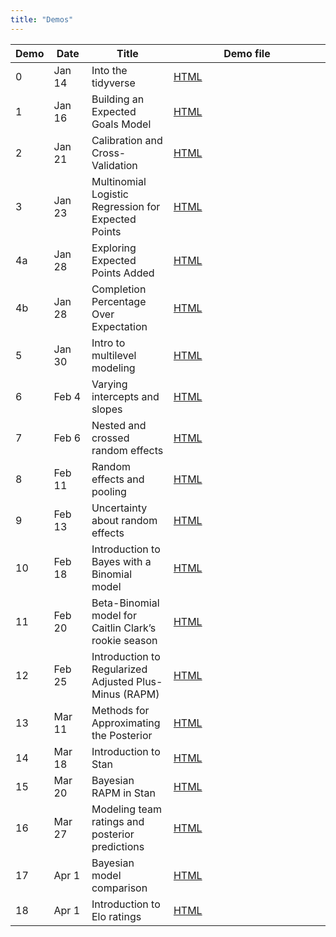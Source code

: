 ```yaml
---
title: "Demos"
---
```


| Demo   | Date    | Title              | Demo file                            |
|--------|---------|--------------------|--------------------------------------|
| 0      | Jan 14  | Into the tidyverse | [HTML](demos/00-into-tidyverse.qmd)  |
| 1      | Jan 16  | Building an Expected Goals Model | [HTML](demos/01-logit-expected-goals.qmd)  |
| 2      | Jan 21  | Calibration and Cross-Validation | [HTML](demos/02-calibration-cv.qmd)  |
| 3      | Jan 23  | Multinomial Logistic Regression for Expected Points | [HTML](demos/03-multinom-logit.qmd)  |
| 4a      | Jan 28  | Exploring Expected Points Added | [HTML](demos/04a-epa.qmd)  |
| 4b      | Jan 28  | Completion Percentage Over Expectation | [HTML](demos/04b-cpoe.qmd)  |
| 5      | Jan 30  | Intro to multilevel modeling | [HTML](demos/05-intro-multilevel-models.qmd)  |
| 6      | Feb 4  | Varying intercepts and slopes | [HTML](demos/06-varying-ints-slopes.qmd)  |
| 7      | Feb 6  | Nested and crossed random effects | [HTML](demos/07-nested-crossed-effects.qmd)  |
| 8      | Feb 11  | Random effects and pooling | [HTML](demos/08-random-effects-pooling.qmd)  |
| 9      | Feb 13  | Uncertainty about random effects | [HTML](demos/09-random-effects-uncertainty.qmd)  |
| 10      | Feb 18  | Introduction to Bayes with a Binomial model | [HTML](demos/10-intro-bayes.qmd)  |
| 11      | Feb 20  | Beta-Binomial model for Caitlin Clark's rookie season | [HTML](demos/11-beta-binomial.qmd)  |
| 12      | Feb 25  | Introduction to Regularized Adjusted Plus-Minus (RAPM) | [HTML](demos/12-intro-rapm.qmd)  |
| 13      | Mar 11  | Methods for Approximating the Posterior | [HTML](demos/13-posterior-approx.qmd)  |
| 14      | Mar 18  | Introduction to Stan | [HTML](demos/14-intro-stan.qmd)  |
| 15      | Mar 20  | Bayesian RAPM in Stan | [HTML](demos/15-bayes-rapm-stan.qmd)  |
| 16      | Mar 27  | Modeling team ratings and posterior predictions | [HTML](demos/16-team-ratings.qmd)  |
| 17      | Apr 1  | Bayesian model comparison | [HTML](demos/17-bayes-model-comp.qmd)  |
| 18      | Apr 1  | Introduction to Elo ratings | [HTML](demos/18-elo-ratings.qmd)  |
